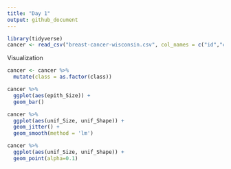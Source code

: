 ```yaml
---
title: "Day 1"
output: github_document
---
```



```r
library(tidyverse)
cancer <- read_csv("breast-cancer-wisconsin.csv", col_names = c("id","clump_Thickness","unif_Size","unif_Shape","marginal_Adhesion","epith_Size","bare_Nuclei","bland_Chromatin","normal_Nucleoli","mitoses","class"))
```

Visualization

```r
cancer <- cancer %>%
  mutate(class = as.factor(class))

cancer %>%
  ggplot(aes(epith_Size)) + 
  geom_bar()

cancer %>% 
  ggplot(aes(unif_Size, unif_Shape)) +
  geom_jitter() + 
  geom_smooth(method = 'lm')

cancer %>% 
  ggplot(aes(unif_Size, unif_Shape)) +
  geom_point(alpha=0.1)
```

